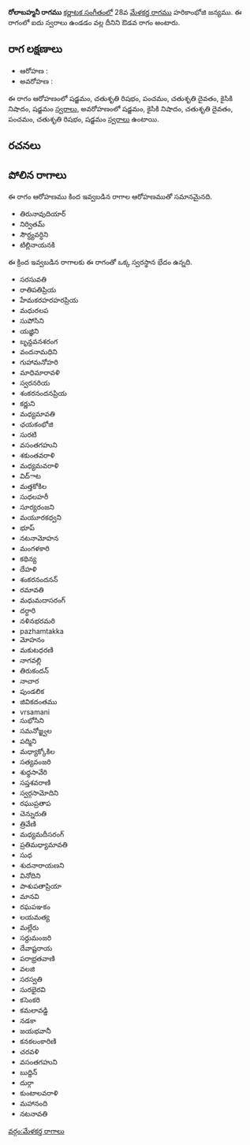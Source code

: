 {{Infobox ragam
	| name          	= రోలాబహ్మనీ
	| synonym	    	= 
	| mela          	= 
	| chakra        	= 
	| janaka        	= 
	| type          	= ఔడవ
	| arohanam      	= {{svaraC|S|R2|P|D2|N2|S'}} 
	| avarohanam    	= {{svaraC|S'|N2|D2|P|R2|S}}
	| jeeva         	=
	| chhaya        	=
	| nyasa         	=
	| vishesha      	= 
	| equivalent  		= 
}}
{{కర్ణాటక సంగీత రాగాలు}}
'''రోలాబహ్మనీ రాగము''' [[కర్ణాటక సంగీతం]]లో 28వ [[మేళకర్త రాగము]] హరికాంభోజి జన్యము.  ఈ రాగంలో ఐదు స్వరాలు ఉండడం వల్ల దీనిని ఔడవ రాగం అంటారు.


==రాగ లక్షణాలు==


* ఆరోహణ : {{svaraC|S|R2|P|D2|N2|S'}} 
* అవరోహణ : {{svaraC|S'|N2|D2|P|R2|S}}

ఈ రాగం ఆరోహణంలో షడ్జమం, చతుశృతి రిషభం, పంచమం, చతుశృతి దైవతం, కైసికి నిషాదం, షడ్జమం [[స్వరాలు]], అవరోహణంలో షడ్జమం, కైసికి నిషాదం, చతుశృతి దైవతం, పంచమం, చతుశృతి రిషభం, షడ్జమం [[స్వరాలు]] ఉంటాయి.

==రచనలు==



==పోలిన రాగాలు==
ఈ రాగం ఆరోహణము కింద ఇవ్వబడిన రాగాల ఆరోహణముతో సమానమైనది.
* తిరునావుదియార్
* నిర్వితమ్
* సౌర్ధ్యవర్ధిని
* టిల్లినాయనకి

ఈ క్రింద ఇవ్వబడిన రాగాలకు ఈ రాగంతో ఒక్క స్వరస్థాన భేదం ఉన్నది.
* సరసువతి
* రాతిపతిప్రియ
* హేమకరహరహరప్రియ
* మధురలప
* సుపోసిని
* యజ్ఞిని
* బృన్దవనశరంగ
* వందనామధిని
* గుహామనోహరి
* మాధిమారావళి
* స్వరనరియ
* శంకరనందనప్రియ
* కర్ణుని
* మధ్యమావతి
* ఛయకంభోజి
* సురటి
* వసంతగహుని
* శకుంతవరాళి
* మధ్యమవరాళి
* విద్ాట
* మత్తకోకిల
* సుధలహరీ
* సూర్యరంజని
* మయూరకధ్వని
* భూప్
* నటనామోహన
* మంగళకారి
* కథిన్య
* దేహళి
* శంకరనందనన్
* రమావతి
* మధుమదాసరంగ్
* దర్ధారి
* నళినభరమరి
* pazhamtakka
* మోహనం
* మకుటధరణి
* నాగవల్లి
* తిరుకందన్
* నాచార
* పుండలిక
* జివికదంతము
* vrsamani
* సుభోసిని
* సమనోజ్జ్వల
* పద్మిని
* మధ్యాక్కోకిల
* సత్యవంజరి
* శుధ్ధసావేరి
* సప్తశవరాణి
* స్వర్గసామోదిని
* రఘుప్రతాప
* చెన్నురుతి
* త్రివేణి
* మధ్యమదీసరంగ్
* ప్రతిమధ్యామావతి
* సుధ
* శుదనారాయణని
* వినోదిని
* పాశుపతాప్రియా
* మానవి
* రఘపఞకం
* లయమత్య
* మల్లేరు
* సర్దుమంజరి
* దేవాష్టరాయ
* పరాభ్రతవాణి
* వలజి
* సరస్వతి
* సురభైరవి
* కసెంకరి
* కమలావడ్డి
* నడకా
* జయభవానీ
* కనకలంకారిణి
* చరవళి
* వసంతగహుని
* బుద్దిన్
* దుర్గా
* కుంటాలవరాళి
* మహానంది
* నటనావతి



[[వర్గం:మేళకర్త రాగాలు]]